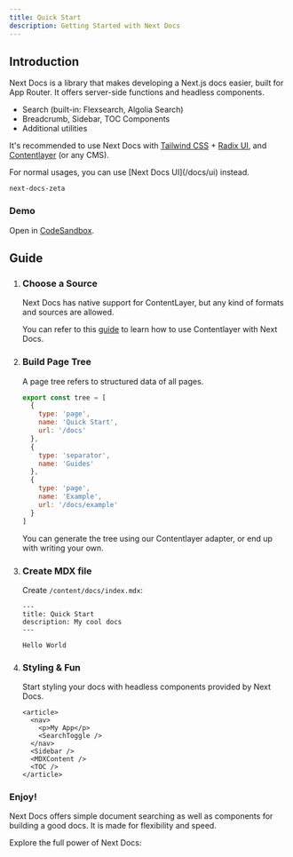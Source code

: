 ```yaml
---
title: Quick Start
description: Getting Started with Next Docs
---
```


## Introduction

Next Docs is a library that makes developing a Next.js docs easier, built for
App Router. It offers server-side functions and headless components.

- Search (built-in: Flexsearch, Algolia Search)
- Breadcrumb, Sidebar, TOC Components
- Additional utilities

It's recommended to use Next Docs with [Tailwind CSS](https://tailwindcss.com) +
[Radix UI](https://www.radix-ui.com), and
[Contentlayer](https://www.contentlayer.dev) (or any CMS).

<Callout title="Tip">
  For normal usages, you can use [Next Docs UI](/docs/ui) instead.
</Callout>

```package-install
next-docs-zeta
```

### Demo

Open in [CodeSandbox](https://githubbox.com/fuma-nama/next-docs-template).

## Guide

1. ### Choose a Source

   Next Docs has native support for ContentLayer, but any kind of formats and
   sources are allowed.

   You can refer to this [guide](/docs/headless/contentlayer) to learn how to
   use Contentlayer with Next Docs.

2. ### Build Page Tree

   A page tree refers to structured data of all pages.

   ```js
   export const tree = [
     {
       type: 'page',
       name: 'Quick Start',
       url: '/docs'
     },
     {
       type: 'separator',
       name: 'Guides'
     },
     {
       type: 'page',
       name: 'Example',
       url: '/docs/example'
     }
   ]
   ```

   You can generate the tree using our Contentlayer adapter, or end up with
   writing your own.

3. ### Create MDX file

   Create `/content/docs/index.mdx`:

   ```mdx
   ---
   title: Quick Start
   description: My cool docs
   ---

   Hello World
   ```

4. ### Styling & Fun

   Start styling your docs with headless components provided by Next Docs.

   ```mdx
   <article>
     <nav>
       <p>My App</p>
       <SearchToggle />
     </nav>
     <Sidebar />
     <MDXContent />
     <TOC />
   </article>
   ```

### Enjoy!

Next Docs offers simple document searching as well as components for building a
good docs. It is made for flexibility and speed.

Explore the full power of Next Docs:

<Cards>

<Card
  title="Breadcrumb"
  href="/docs/headless/components/breadcrumb"
  description="The navigation component at the top of screen"
/>

<Card
  title="TOC"
  href="/docs/headless/components/toc"
  description="A Table of Contents with active anchor observer"
/>

<Card
  title="Sidebar"
  href="/docs/headless/components/sidebar"
  description="The navigation bar at aside of viewport"
/>

<Card
  title="Search"
  href="/docs/headless/search"
  description="Implement document searching"
/>

</Cards>

